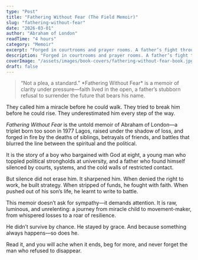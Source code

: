 ```yaml
---
type: "Post"
title: "Fathering Without Fear (The Field Memoir)"
slug: "fathering-without-fear"
date: "2026-03-01"
author: "Abraham of London"
readTime: "4 hours"
category: "Memoir"
excerpt: "Forged in courtrooms and prayer rooms. A father’s fight through fire—purpose, grace, and the long road to legacy."
description: "Forged in courtrooms and prayer rooms. A father’s fight through fire—purpose, grace, and the long road to legacy."
coverImage: "/assets/images/book-covers/fathering-without-fear-book.jpg"
draft: false
---
```


<blockquote>
  “Not a plea, a standard.” *Fathering Without Fear* is a memoir of clarity under pressure—faith lived in the open, a father’s stubborn refusal to surrender the future that bears his name.
</blockquote>

They called him a miracle before he could walk. They tried to break him before he could rise. They underestimated him every step of the way.

*Fathering Without Fear* is the untold memoir of Abraham of London—a triplet born too soon in 1977 Lagos, raised under the shadow of loss, and forged in fire by the deaths of siblings, betrayals of friends, and battles that blurred the line between the spiritual and the political.

It is the story of a boy who bargained with God at eight, a young man who toppled political strongholds at university, and a father who found himself silenced by courts, systems, and the cold walls of restricted contact.

But silence did not erase him. It sharpened him. When denied the right to work, he built strategy. When stripped of funds, he fought with faith. When pushed out of his son’s life, he learnt to write to battle.

This memoir doesn’t ask for sympathy—it demands attention. It is raw, luminous, and unrelenting: a journey from miracle child to movement-maker, from whispered losses to a roar of resilience.

He didn’t survive by chance. He stayed by grace. And because something always happens—so does he.

Read it, and you will ache when it ends, beg for more, and never forget the man who refused to disappear.

